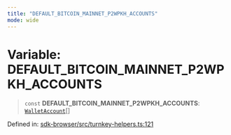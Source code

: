 ```yaml
---
title: "DEFAULT_BITCOIN_MAINNET_P2WPKH_ACCOUNTS"
mode: wide
---
```

  
# Variable: DEFAULT\_BITCOIN\_MAINNET\_P2WPKH\_ACCOUNTS

> `const` **DEFAULT\_BITCOIN\_MAINNET\_P2WPKH\_ACCOUNTS**: [`WalletAccount`](../WalletAccount/readme)[]

Defined in: [sdk-browser/src/turnkey-helpers.ts:121](https://github.com/tkhq/sdk/blob/main/packages/sdk-browser/src/turnkey-helpers.ts#L121)
